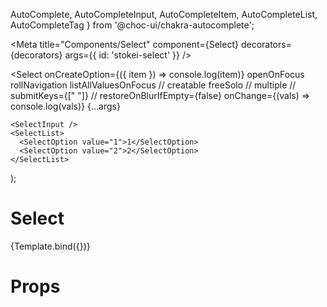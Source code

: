   AutoComplete,
  AutoCompleteInput,
  AutoCompleteItem,
  AutoCompleteList,
  AutoCompleteTag
} from '@choc-ui/chakra-autocomplete';


<Meta
  title="Components/Select"
  component={Select}
  decorators={decorators}
  args={{
    id: 'stokei-select'
  }}
/>

  <Select
    onCreateOption={({ item }) => console.log(item)}
    openOnFocus
    rollNavigation
    listAllValuesOnFocus
    // creatable
    freeSolo
    // multiple
    // submitKeys={[" "]}
    // restoreOnBlurIfEmpty={false}
    onChange={(vals) => console.log(vals)}
    {...args}
  >
    <SelectInput />
    <SelectList>
      <SelectOption value="1">1</SelectOption>
      <SelectOption value="2">2</SelectOption>
    </SelectList>
  </Select>
);

# Select

<Canvas>
  <Story name="List">{Template.bind({})}</Story>
</Canvas>

# Props

<ArgsTable of={Select} />
